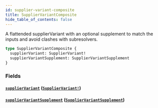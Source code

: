 ```yaml
---
id: supplier-variant-composite
title: SupplierVariantComposite
hide_table_of_contents: false
---
```



A flattended supplierVariant with an optional supplement to match the inputs and avoid clashes with subresolvers.

```graphql
type SupplierVariantComposite {
  supplierVariant: SupplierVariant!
  supplierVariantSupplement: SupplierVariantSupplement
}
```


### Fields

#### [`supplierVariant`](#) ([`SupplierVariant!`](/supply/api/graphql-admin/reference/objects/supplier-variant))




#### [`supplierVariantSupplement`](#) ([`SupplierVariantSupplement`](/supply/api/graphql-admin/reference/objects/supplier-variant-supplement))






